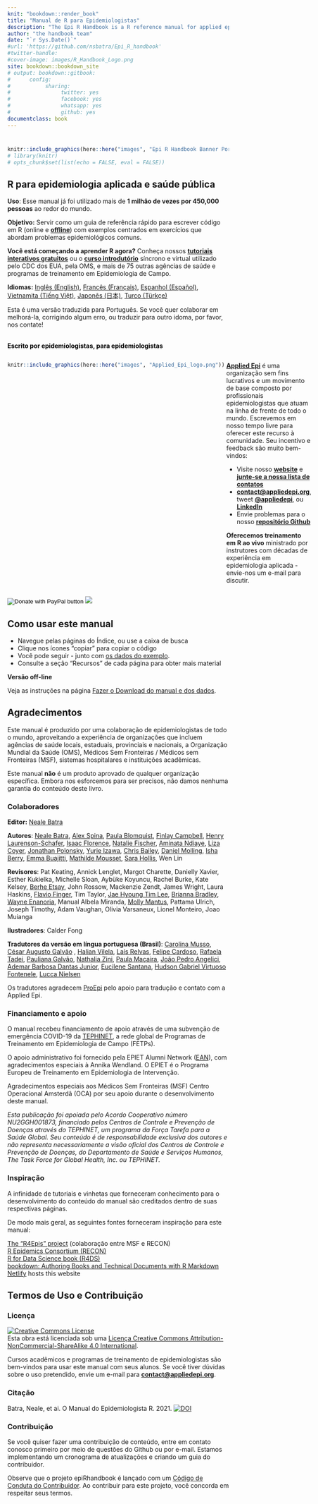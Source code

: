 ```yaml
---
knit: "bookdown::render_book"
title: "Manual de R para Epidemiologistas"  
description: "The Epi R Handbook is a R reference manual for applied epidemiology and public health."
author: "the handbook team"
date: "`r Sys.Date()`"
#url: 'https://github.com/nsbatra/Epi_R_handbook'
#twitter-handle: 
#cover-image: images/R_Handbook_Logo.png
site: bookdown::bookdown_site
# output: bookdown::gitbook:
#      config:
#           sharing:
#                twitter: yes
#                facebook: yes
#                whatsapp: yes
#                github: yes
documentclass: book
---
```


#  {.unnumbered}

```r
knitr::include_graphics(here::here("images", "Epi R Handbook Banner Portuguese 1500 x 500.png"))
# library(knitr)
# opts_chunk$set(list(echo = FALSE, eval = FALSE))
```

<meta name="description" content="The Epi R Handbook is an R reference manual for applied epidemiology and public health.">

<meta http-equiv="Content-Type" content="text/html; charset=utf-8">

<!-- <span style="color: red;">**THIS IS A DRAFT.  REVIEWERS GIVE FEEDBACK AT THIS [LINK](https://forms.gle/4RNdRRLGx67xW9yq9)**.</span> -->

<!-- <span style="color: darkgreen;">**DO YOU LIKE THIS HANDBOOK? SHOULD SOMETHING BE CHANGED? PLEASE TELL US!**</span> -->

<!-- <form target="_blank" action="https://forms.gle/A5SnRVws7tPD15Js9"> -->

<!--     <input type="submit" value="FEEDBACK" /> -->

<!-- </form> -->

<!-- ======================================================= -->

<!-- ## An R reference manual for applied epidemiology and public health {.unnumbered} -->

<!-- <span style="color: brown;">**The Epi R Handbook is an R reference manual for applied epidemiology and public health.**</span> -->

<!-- ## About this handbook   -->

## R para epidemiologia aplicada e saúde pública {.unnumbered}

**Uso**: Esse manual já foi utilizado mais de **1 milhão de vezes por 450,000 pessoas** ao redor do mundo.

**Objetivo:** Servir como um guia de referência rápido para escrever código em R (online e [**offline**](#data-used)) com exemplos centrados em exercícios que abordam problemas epidemiológicos comuns.

**Você está começando a aprender R agora?** Conheça nossos [**tutoriais interativos gratuitos**](https://www.appliedepi.org/tutorial/) ou o [**curso introdutório**](https://www.appliedepi.org/live/) síncrono e virtual utilizado pelo CDC dos EUA, pela OMS, e mais de 75 outras agências de saúde e programas de treinamento em Epidemiologia de Campo.

**Idiomas:** [Inglês (English)](https://www.epirhandbook.com/en), [Francês (Français)](https://epirhandbook.com/fr), [Espanhol (Español)](https://epirhandbook.com/es/), [Vietnamita (Tiếng Việt)](https://epirhandbook.com/vn/), [Japonês (日本)](https://epirhandbook.com/jp/), [Turco (Türkçe)](https://epirhandbook.com/tr/)  

Esta é uma versão traduzida para Português. Se você quer colaborar em melhorá-la, corrigindo algum erro, ou traduzir para outro idoma, por favor, nos contate!

<br> [**Escrito por epidemiologistas, para epidemiologistas**]{style="color: black;"}

::: {style="display: flex;"}
<div>

```r
knitr::include_graphics(here::here("images", "Applied_Epi_logo.png"))
```

</div>

::: {.col data-latex="{0.05\\textwidth}"}
  <!-- an empty Div (with a white space), serving as
a column separator -->
:::

<div>

[**Applied Epi**](http://www.appliedepi.org) é uma organização sem fins lucrativos e um movimento de base composto por profissionais epidemiologistas que atuam na linha de frente de todo o mundo. Escrevemos em nosso tempo livre para oferecer este recurso à comunidade. Seu incentivo e feedback são muito bem-vindos:

-   Visite nosso [**website**](http://www.appliedepi.org) e [**junte-se a nossa lista de contatos**](https://forms.gle/9awNd8syypTSYUsn7)\
-   [**contact\@appliedepi.org**](mailto:contact@appliedepi.org){.email}, tweet [**\@appliedepi**](https://twitter.com/appliedepi), ou [**LinkedIn**](www.linkedin.com/company/appliedepi)\
-   Envie problemas para o nosso [**repositório Github**](https://github.com/appliedepi/epiRhandbook_eng)

**Oferecemos treinamento em R ao vivo** ministrado por instrutores com décadas de experiência em epidemiologia aplicada - envie-nos um e-mail para discutir.

</div>
:::

<form target="_blank" action="https://www.paypal.com/donate" method="post" target="_top">

<input type="hidden" name="hosted_button_id" value="YTEZELC8VBXV6" /> <input type="image" src="https://github.com/appliedepi/epiRhandbook_eng/raw/master/images/donate_button_long.png" border="0" name="submit" title="PayPal - The safer, easier way to pay online!" alt="Donate with PayPal button" /> <img src="https://www.paypal.com/en_US/i/scr/pixel.gif" border="0"/>

</form>

<!-- ======================================================= -->

## Como usar este manual {.unnumbered}

-   Navegue pelas páginas do Índice, ou use a caixa de busca
-   Clique nos ícones "copiar" para copiar o código\
-   Você pode seguir - junto com [os dados do exemplo](#data-used).\
-   Consulte a seção "Recursos" de cada página para obter mais material

**Versão off-line**

Veja as instruções na página [Fazer o Download do manual e dos dados](#data-used).



<!-- ======================================================= -->

## Agradecimentos {.unnumbered}

Este manual é produzido por uma colaboração de epidemiologistas de todo o mundo, aproveitando a experiência de organizações que incluem agências de saúde locais, estaduais, provinciais e nacionais, a Organização Mundial da Saúde (OMS), Médicos Sem Fronteiras / Médicos sem Fronteiras (MSF), sistemas hospitalares e instituições acadêmicas.

Este manual **não** é um produto aprovado de qualquer organização específica. Embora nos esforcemos para ser precisos, não damos nenhuma garantia do conteúdo deste livro.

### Colaboradores {.unnumbered}

**Editor:** [Neale Batra](https://www.linkedin.com/in/neale-batra/)

**Autores**: [Neale Batra](https://www.linkedin.com/in/neale-batra/), [Alex Spina](https://github.com/aspina7), [Paula Blomquist](https://www.linkedin.com/in/paula-bianca-blomquist-53188186/), [Finlay Campbell](https://github.com/finlaycampbell), [Henry Laurenson-Schafer](https://github.com/henryls1), [Isaac Florence](www.Twitter.com/isaacatflorence), [Natalie Fischer](https://www.linkedin.com/in/nataliefischer211/), [Aminata Ndiaye](https://twitter.com/aminata_fadl), [Liza Coyer](https://www.linkedin.com/in/liza-coyer-86022040/), [Jonathan Polonsky](https://twitter.com/jonny_polonsky), [Yurie Izawa](https://ch.linkedin.com/in/yurie-izawa-a1590319), [Chris Bailey](https://twitter.com/cbailey_58?lang=en), [Daniel Molling](https://www.linkedin.com/in/daniel-molling-4005716a/), [Isha Berry](https://twitter.com/ishaberry2), [Emma Buajitti](https://twitter.com/buajitti), [Mathilde Mousset](https://mathildemousset.wordpress.com/research/), [Sara Hollis](https://www.linkedin.com/in/saramhollis/), Wen Lin

**Revisores**: Pat Keating, Annick Lenglet, Margot Charette, Danielly Xavier, Esther Kukielka, Michelle Sloan, Aybüke Koyuncu, Rachel Burke, Kate Kelsey, [Berhe Etsay](https://www.linkedin.com/in/berhe-etsay-5752b1154/), John Rossow, Mackenzie Zendt, James Wright, Laura Haskins, [Flavio Finger](ffinger.github.io), Tim Taylor, [Jae Hyoung Tim Lee](https://www.linkedin.com/in/jaehyoungtlee/), [Brianna Bradley](https://www.linkedin.com/in/brianna-bradley-bb8658155), [Wayne Enanoria](https://www.linkedin.com/in/wenanoria), Manual Albela Miranda, [Molly Mantus](https://www.linkedin.com/in/molly-mantus-174550150/), Pattama Ulrich, Joseph Timothy, Adam Vaughan, Olivia Varsaneux, Lionel Monteiro, Joao Muianga

**Ilustradores**: Calder Fong

**Tradutores da versão em língua portuguesa (Brasil)**: [Carolina Musso](https://www.linkedin.com/in/carolina-musso-29b627128/), [César Augusto Galvão](https://www.linkedin.com/mwlite/in/cesaraspgalvao) , [Halian Vilela](https://www.linkedin.com/in/halian/), [Laís Relvas](https://www.linkedin.com/in/laís-relvas-35429a5b/), [Felipe Cardoso](http://lattes.cnpq.br/3084509671611384), [Rafaela Tadei](https://www.linkedin.com/in/rafaela-tadei-1aaa9b142/), [Pauliana Galvão](https://www.linkedin.com/in/pauliana-galvão-2462ab48/), [Nathalia Zini](https://www.linkedin.com/in/nathalia-zini-b12a58196/), [Paula Maçaira](https://www.linkedin.com/in/paulamacaira/), [João Pedro Angelici](https://www.linkedin.com/in/joão-pedro-angelici-4b2701193/), [Ademar Barbosa Dantas Junior](https://www.linkedin.com/in/ademar-dantas-junior/), [Eucilene Santana](https://www.linkedin.com/in/eucilene-santana-92856234/), [Hudson Gabriel Virtuoso Fontenele](https://www.linkedin.com/in/hudson-fontenele-04b148180/), [Lucca Nielsen](https://www.linkedin.com/in/lucca-nielsen-53b2a9181/)

Os tradutores agradecem [ProEpi](https://proepi.org.br) pelo apoio para tradução e contato com a Applied Epi.

<!-- **Editor-in-Chief:** Neale Batra  -->

<!-- **Project core team:** Neale Batra, Alex Spina, Amrish Baidjoe, Pat Keating, Henry Laurenson-Schafer, Finlay Campbell   -->

<!-- **Authors**: Neale Batra, Alex Spina, Paula Blomquist, Finlay Campbell, Henry Laurenson-Schafer, [Isaac Florence](www.Twitter.com/isaacatflorence), Natalie Fischer, Aminata Ndiaye, Liza Coyer, Jonathan Polonsky, Yurie Izawa, Chris Bailey, Daniel Molling, Isha Berry, Emma Buajitti, Mathilde Mousset, Sara Hollis, Wen Lin   -->

<!-- **Reviewers**: Pat Keating, Mathilde Mousset, Annick Lenglet, Margot Charette, Isha Berry, Paula Blomquist, Natalie Fischer, Daniely Xavier, Esther Kukielka, Michelle Sloan, Aybüke Koyuncu, Rachel Burke, Daniel Molling, Kate Kelsey, Berhe Etsay, John Rossow, Mackenzie Zendt, James Wright, Wayne Enanoria, Laura Haskins, Flavio Finger, Tim Taylor, Jae Hyoung Tim Lee, Brianna Bradley, Manual Albela Miranda, Molly Mantus, Priscilla Spencer, Pattama Ulrich, Joseph Timothy, Adam Vaughan, Olivia Varsaneux, Lionel Monteiro, Joao Muianga   -->

### Financiamento e apoio {.unnumbered}

O manual recebeu financiamento de apoio através de uma subvenção de emergência COVID-19 da [TEPHINET](https://www.tephinet.org/), a rede global de Programas de Treinamento em Epidemiologia de Campo (FETPs).

O apoio administrativo foi fornecido pela EPIET Alumni Network ([EAN](https://epietalumni.net/)), com agradecimentos especiais à Annika Wendland. O EPIET é o Programa Europeu de Treinamento em Epidemiologia de Intervenção.

Agradecimentos especiais aos Médicos Sem Fronteiras (MSF) Centro Operacional Amsterdã (OCA) por seu apoio durante o desenvolvimento deste manual.

*Esta publicação foi apoiada pelo Acordo Cooperativo número NU2GGH001873, financiado pelos Centros de Controle e Prevenção de Doenças através do TEPHINET, um programa da Força Tarefa para a Saúde Global. Seu conteúdo é de responsabilidade exclusiva dos autores e não representa necessariamente a visão oficial dos Centros de Controle e Prevenção de Doenças, do Departamento de Saúde e Serviços Humanos, The Task Force for Global Health, Inc. ou TEPHINET.*

### Inspiração {.unnumbered}

A infinidade de tutoriais e vinhetas que forneceram conhecimento para o desenvolvimento do conteúdo do manual são creditados dentro de suas respectivas páginas.

De modo mais geral, as seguintes fontes forneceram inspiração para este manual:

[The "R4Epis" project](https://r4epis.netlify.app/) (colaboração entre MSF e RECON)\
[R Epidemics Consortium (RECON)](https://www.repidemicsconsortium.org/)\
[R for Data Science book (R4DS)](https://r4ds.had.co.nz/)\
[bookdown: Authoring Books and Technical Documents with R Markdown](https://bookdown.org/yihui/bookdown/)\
[Netlify](https://www.netlify.com) hosts this website

<!-- ### Image credits {-}   -->

<!-- Images in logo from US CDC Public Health Image Library) include [2013 Yemen looking for mosquito breeding sites](https://phil.cdc.gov/Details.aspx?pid=19623), [Ebola virus](https://phil.cdc.gov/Details.aspx?pid=23186), and [Survey in Rajasthan](https://phil.cdc.gov/Details.aspx?pid=19838).   -->

## Termos de Uso e Contribuição {.unnumbered}

### Licença {.unnumbered}

<a rel="license" href="http://creativecommons.org/licenses/by-nc-sa/4.0/"><img src="https://i.creativecommons.org/l/by-nc-sa/4.0/88x31.png" alt="Creative Commons License" style="border-width:0"/></a><br />Esta obra está licenciada sob uma <a rel="license" href= "http://creativecommons.org/licenses/by-nc-sa/4.0/">Licença Creative Commons Attribution-NonCommercial-ShareAlike 4.0 International</a>.

Cursos acadêmicos e programas de treinamento de epidemiologistas são bem-vindos para usar este manual com seus alunos. Se você tiver dúvidas sobre o uso pretendido, envie um e-mail para [**contact\@appliedepi.org**](mailto:contact@appliedepi.org){.email}.

### Citação {.unnumbered}

Batra, Neale, et ai. O Manual do Epidemiologista R. 2021. <a rel="license" href="https://zenodo.org/badge/231610102.svg"><img src="https://zenodo.org/badge/231610102.svg" alt="DOI" style="border-width:0"/></a><br />

### Contribuição {.unnumbered}

Se você quiser fazer uma contribuição de conteúdo, entre em contato conosco primeiro por meio de questões do Github ou por e-mail. Estamos implementando um cronograma de atualizações e criando um guia do contribuidor.

Observe que o projeto epiRhandbook é lançado com um [Código de Conduta do Contribuidor](https://contributor-covenant.org/version/2/0/CODE_OF_CONDUCT.html). Ao contribuir para este projeto, você concorda em respeitar seus termos.
